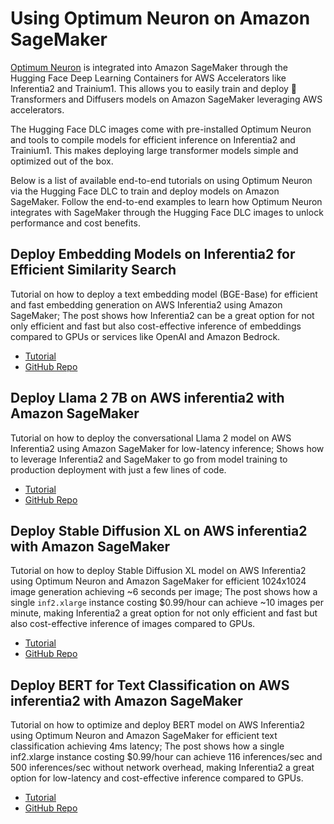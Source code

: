 <!---
Copyright 2023 The HuggingFace Team. All rights reserved.

Licensed under the Apache License, Version 2.0 (the "License");
you may not use this file except in compliance with the License.
You may obtain a copy of the License at

    http://www.apache.org/licenses/LICENSE-2.0

Unless required by applicable law or agreed to in writing, software
distributed under the License is distributed on an "AS IS" BASIS,
WITHOUT WARRANTIES OR CONDITIONS OF ANY KIND, either express or implied.
See the License for the specific language governing permissions and
limitations under the License.
-->

# Using Optimum Neuron on Amazon SageMaker

[Optimum Neuron](https://github.com/huggingface/optimum-neuron) is integrated into Amazon SageMaker through the Hugging Face Deep Learning Containers for AWS Accelerators like Inferentia2 and Trainium1. This allows you to easily train and deploy 🤗 Transformers and Diffusers models on Amazon SageMaker leveraging AWS accelerators.

The Hugging Face DLC images come with pre-installed Optimum Neuron and tools to compile models for efficient inference on Inferentia2 and Trainium1. This makes deploying large transformer models simple and optimized out of the box.

Below is a list of available end-to-end tutorials on using Optimum Neuron via the Hugging Face DLC to train and deploy models on Amazon SageMaker. Follow the end-to-end examples to learn how Optimum Neuron integrates with SageMaker through the Hugging Face DLC images to unlock performance and cost benefits.

## Deploy Embedding Models on Inferentia2 for Efficient Similarity Search

Tutorial on how to deploy a text embedding model (BGE-Base) for efficient and fast embedding generation on AWS Inferentia2 using Amazon SageMaker; The post shows how Inferentia2 can be a great option for not only efficient and fast but also cost-effective inference of embeddings compared to GPUs or services like OpenAI and Amazon Bedrock.

- [Tutorial](https://www.philschmid.de/inferentia2-embeddings)
- [GitHub Repo](https://github.com/philschmid/huggingface-inferentia2-samples/blob/main/llama2-7b/sagemaker-notebook.ipynb)

## Deploy Llama 2 7B on AWS inferentia2 with Amazon SageMaker

Tutorial on how to deploy the conversational Llama 2 model on AWS Inferentia2 using Amazon SageMaker for low-latency inference; Shows how to leverage Inferentia2 and SageMaker to go from model training to production deployment with just a few lines of code.

- [Tutorial](https://www.philschmid.de/inferentia2-llama-7b)
- [GitHub Repo](https://github.com/philschmid/huggingface-inferentia2-samples/blob/main/stable-diffusion-xl/sagemaker-notebook.ipynb)

## Deploy Stable Diffusion XL on AWS inferentia2 with Amazon SageMaker

Tutorial on how to deploy Stable Diffusion XL model on AWS Inferentia2 using Optimum Neuron and Amazon SageMaker for efficient 1024x1024 image generation achieving ~6 seconds per image; The post shows how a single `inf2.xlarge` instance costing $0.99/hour can achieve ~10 images per minute, making Inferentia2 a great option for not only efficient and fast but also cost-effective inference of images compared to GPUs.

- [Tutorial](https://www.philschmid.de/inferentia2-stable-diffusion-xl) 
- [GitHub Repo](https://github.com/Placeholder/stable-diffusion-inferentia)

## Deploy BERT for Text Classification on AWS inferentia2 with Amazon SageMaker

Tutorial on how to optimize and deploy BERT model on AWS Inferentia2 using Optimum Neuron and Amazon SageMaker for efficient text classification achieving 4ms latency; The post shows how a single inf2.xlarge instance costing $0.99/hour can achieve 116 inferences/sec and 500 inferences/sec without network overhead, making Inferentia2 a great option for low-latency and cost-effective inference compared to GPUs.

- [Tutorial](https://www.philschmid.de/optimize-deploy-bert-inf2)
- [GitHub Repo](https://github.com/philschmid/huggingface-inferentia2-samples/blob/main/bert-transformers/sagemaker-notebook.ipynb)

